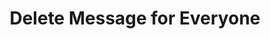 ---
title: 'Delete Message for Everyone'
openapi: openapi-v1 DELETE /chat/deleteMessageForEveryone/{instance}
---